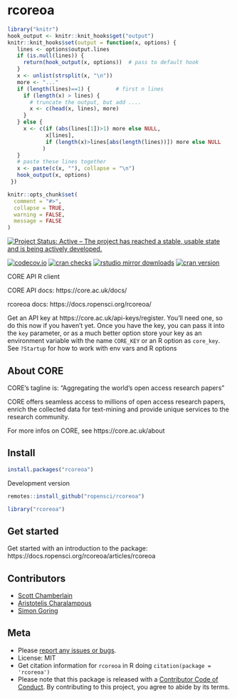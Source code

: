 rcoreoa
=======

```r
library("knitr")
hook_output <- knitr::knit_hooks$get("output")
knitr::knit_hooks$set(output = function(x, options) {
   lines <- options$output.lines
   if (is.null(lines)) {
     return(hook_output(x, options))  # pass to default hook
   }
   x <- unlist(strsplit(x, "\n"))
   more <- "..."
   if (length(lines)==1) {        # first n lines
     if (length(x) > lines) {
       # truncate the output, but add ....
       x <- c(head(x, lines), more)
     }
   } else {
     x <- c(if (abs(lines[1])>1) more else NULL,
            x[lines],
            if (length(x)>lines[abs(length(lines))]) more else NULL
           )
   }
   # paste these lines together
   x <- paste(c(x, ""), collapse = "\n")
   hook_output(x, options)
 })

knitr::opts_chunk$set(
  comment = "#>",
  collapse = TRUE,
  warning = FALSE,
  message = FALSE
)
```

[![Project Status: Active – The project has reached a stable, usable state and is being actively developed.](https://www.repostatus.org/badges/latest/active.svg)](https://www.repostatus.org/#active)

[![codecov.io](https://codecov.io/github/ropensci/rcoreoa/coverage.svg?branch=master)](https://codecov.io/github/ropensci/rcoreoa?branch=master)
[![cran checks](https://cranchecks.info/badges/worst/rcoreoa)](https://cranchecks.info/pkgs/rcoreoa)
[![rstudio mirror downloads](https://cranlogs.r-pkg.org/badges/rcoreoa)](https://github.com/r-hub/cranlogs.app)
[![cran version](https://www.r-pkg.org/badges/version/rcoreoa)](https://cran.r-project.org/package=rcoreoa)

CORE API R client

CORE API docs: https://core.ac.uk/docs/

rcoreoa docs: https://docs.ropensci.org/rcoreoa/

Get an API key at https://core.ac.uk/api-keys/register. You'll need one, 
so do this now if you haven't yet. Once you have the key, you can pass it 
into the `key` parameter, or as a much better option store your key as an 
environment variable with the name `CORE_KEY` or an R option as `core_key`. 
See `?Startup` for how to work with env vars and R options

## About CORE

CORE's tagline is: "Aggregating the world's open access research papers"

CORE offers seamless access to millions of open access research papers, enrich
the collected data for text-mining and provide unique services to the research
community.

For more infos on CORE, see https://core.ac.uk/about

## Install

```r
install.packages("rcoreoa")
```

Development version

```r
remotes::install_github("ropensci/rcoreoa")
```

```r
library("rcoreoa")
```

## Get started

Get started with an introduction to the package: https://docs.ropensci.org/rcoreoa/articles/rcoreoa

## Contributors

* [Scott Chamberlain](https://github.com/sckott)
* [Aristotelis Charalampous](https://github.com/aristotelisxs)
* [Simon Goring](https://github.com/SimonGoring)

## Meta

* Please [report any issues or bugs](https://github.com/ropensci/rcoreoa/issues).
* License: MIT
* Get citation information for `rcoreoa` in R doing `citation(package = 'rcoreoa')`
* Please note that this package is released with a [Contributor Code of Conduct](https://ropensci.org/code-of-conduct/). By contributing to this project, you agree to abide by its terms.
